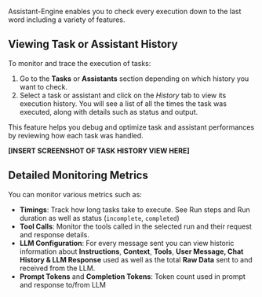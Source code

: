 Assistant-Engine enables you to check every execution down to the last word including a variety of features.

## **Viewing Task or Assistant History**

To monitor and trace the execution of tasks:

1. Go to the **Tasks** or **Assistants** section depending on which history you want to check.
2. Select a task or assistant and click on the *History* tab to view its execution history. You will see a list of all the times the task was executed, along with details such as status and output.

This feature helps you debug and optimize task and assistant performances by reviewing how each task was handled.

**[INSERT SCREENSHOT OF TASK HISTORY VIEW HERE]**

## **Detailed Monitoring Metrics**

You can monitor various metrics such as:

- **Timings**: Track how long tasks take to execute. See Run steps and Run duration as well as status (`incomplete`, `completed`)
- **Tool Calls**: Monitor the tools called in the selected run and their request and response details.
- **LLM Configuration**: For every message sent you can view historic information about **Instructions**, **Context**, **Tools**, **User Message, Chat History & LLM Response** used as well as the total **Raw Data** sent to and received from the LLM.
- **Prompt Tokens** and **Completion Tokens**: Token count used in prompt and response to/from LLM